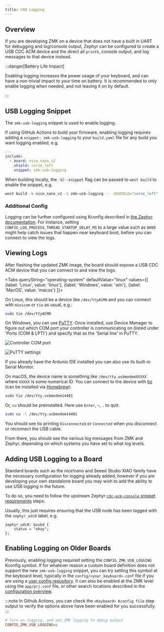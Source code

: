 ```yaml
---
title: USB Logging
---
```



## Overview

If you are developing ZMK on a device that does not have a built in UART for debugging and log/console output,
Zephyr can be configured to create a USB CDC ACM device and the direct all `printk`, console output, and log
messages to that device instead.

:::danger[Battery Life Impact]

Enabling logging increases the power usage of your keyboard, and can have a non-trivial impact to your time on battery.
It is recommended to only enable logging when needed, and not leaving it on by default.

:::

## USB Logging Snippet

The `zmk-usb-logging` snippet is used to enable logging.

If using GitHub Actions to build your firmware, enabling logging
requires adding a `snippet: zmk-usb-logging` to your `build.yaml` file for any build you want logging enabled, e.g.

```yaml
---
include:
  - board: nice_nano_v2
    shield: corne_left
    snippet: zmk-usb-logging
```

When building locally, the `-S`/`--snippet` flag can be passed to `west build` to enable the snippet, e.g.

```sh
west build -b nice_nano_v2 -S zmk-usb-logging -- -DSHIELD="corne_left"
```

### Additional Config

Logging can be further configured using Kconfig described in [the Zephyr documentation](https://docs.zephyrproject.org/3.5.0/services/logging/index.html).
For instance, setting `CONFIG_LOG_PROCESS_THREAD_STARTUP_DELAY_MS` to a large value such as `8000` might help catch issues that happen near keyboard
boot, before you can connect to view the logs.

## Viewing Logs

After flashing the updated ZMK image, the board should expose a USB CDC ACM device that you can connect to and view the logs.

<Tabs
queryString="operating-system"
defaultValue="linux"
values={[
{label: 'Linux', value: 'linux'},
{label: 'Windows', value: 'win'},
{label: 'MacOS', value: 'macos'}
]}>
<TabItem value="linux">

On Linux, this should be a device like `/dev/ttyACM0` and you can connect with `minicom` or `tio` as usual, e.g.:

```sh
sudo tio /dev/ttyACM0
```

</TabItem>
<TabItem value="win">

On Windows, you can use [PuTTY](https://www.chiark.greenend.org.uk/~sgtatham/putty/latest.html). Once installed, use Device Manager to figure out which COM port your controller is communicating on (listed under 'Ports (COM & LPT)') and specify that as the 'Serial line' in PuTTY.

![Controller COM port](../assets/usb-logging/com.jpg)

![PuTTY settings](../assets/usb-logging/putty.jpg)

If you already have the Ardunio IDE installed you can also use its built-in Serial Monitor.

</TabItem>
<TabItem value="macos">

On macOS, the device name is something like `/dev/tty.usbmodemXXXXX` where `XXXXX` is some numerical ID.
You can connect to the device with [tio](https://tio.github.io/) (can be installed via [Homebrew](https://formulae.brew.sh/formula/tio)):

```sh
sudo tio /dev/tty.usbmodem14401
```

Or, `cu` should be preinstalled. Here use `Enter`, `~`, `.` to quit:

```sh
sudo cu -l /dev/tty.usbmodem14401
```

You should see tio printing `Disconnected` or `Connected` when you disconnect or reconnect the USB cable.

</TabItem>
</Tabs>

From there, you should see the various log messages from ZMK and Zephyr, depending on which systems you have set to what log levels.

## Adding USB Logging to a Board

Standard boards such as the nice!nano and Seeed Studio XIAO family have the necessary configuration for logging already added, however if you are developing your own standalone board you may wish to add the ability to use USB logging in the future.

To do so, you need to follow the upstream Zephyr [`cdc-acm-console` snippet requirements](https://docs.zephyrproject.org/3.5.0/snippets/cdc-acm-console/README.html#requirements) steps.

Usually, this just requires ensuring that the USB node has been tagged with the `zephyr_udc0` label, e.g.

```dts
zephyr_udc0: &usbd {
    status = "okay";
};
```

## Enabling Logging on Older Boards

Previously, enabling logging required setting the `CONFIG_ZMK_USB_LOGGING` Kconfig symbol. If for whatever reason
a custom board definition does not support the new `zmk-usb-logging` snippet, you can try setting this symbol at the keyboard level, typically in the `config/<your_keyboard>.conf`
file if you are using a [user config repository](user-setup.mdx). It can also be enabled at the ZMK level using the `app/prj.conf` file, or other
search locations described in the [configuration overview](config/index.md#config-file-locations).

:::note
In Github Actions, you can check the `<Keyboard> Kconfig file` step output to verify the options above have been enabled
for you successfully.
:::

```ini
# Turn on logging, and set ZMK logging to debug output
CONFIG_ZMK_USB_LOGGING=y
```
